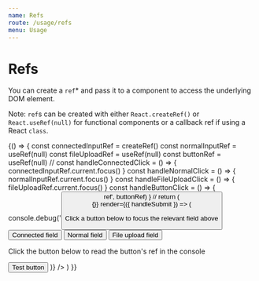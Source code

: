 ```yaml
---
name: Refs
route: /usage/refs
menu: Usage
---
```




# Refs

You can create a `ref`\* and pass it to a component to access the underlying DOM element.

Note: `ref`s can be created with either `React.createRef()` or `React.useRef(null)` for functional components or a callback ref if using a React `class`.

<Playground>
  {() => {
    const connectedInputRef = createRef()
    const normalInputRef = useRef(null)
    const fileUploadRef = useRef(null)
    const buttonRef = useRef(null)
    //
    const handleConnectedClick = () => {
      connectedInputRef.current.focus()
    }
    const handleNormalClick = () => {
      normalInputRef.current.focus()
    }
    const handleFileUploadClick = () => {
      fileUploadRef.current.focus()
    }
    const handleButtonClick = () => {
      console.debug('<Button> ref', buttonRef)
    }
    //
    return (
      <Form
        onSubmit={() => {}}
        render={({ handleSubmit }) => (
          <form onSubmit={handleSubmit}>
            <ConnectedField
              name="firstName"
              component={InputText}
              label="Connected field"
              ref={connectedInputRef}
              mb={20}
            />
            <Field
              name="lastName"
              component={InputText}
              label="Normal field"
              ref={normalInputRef}
              mb={20}
            />
            <Field
              name="avatar"
              component={FileUpload}
              label="Complex field"
              ref={fileUploadRef}
              mb={20}
            />
            <p>Click a button below to focus the relevant field above</p>
            <Button onClick={handleConnectedClick}>Connected field</Button>
            <Button onClick={handleNormalClick} ml={20}>
              Normal field
            </Button>
            <Button onClick={handleFileUploadClick} ml={20}>
              File upload field
            </Button>
            <p>Click the button below to read the button's ref in the console</p>
            <Button as="a" ref={buttonRef} onClick={handleButtonClick}>
              Test button
            </Button>
          </form>
        )}
      />
    )
  }}
</Playground>

